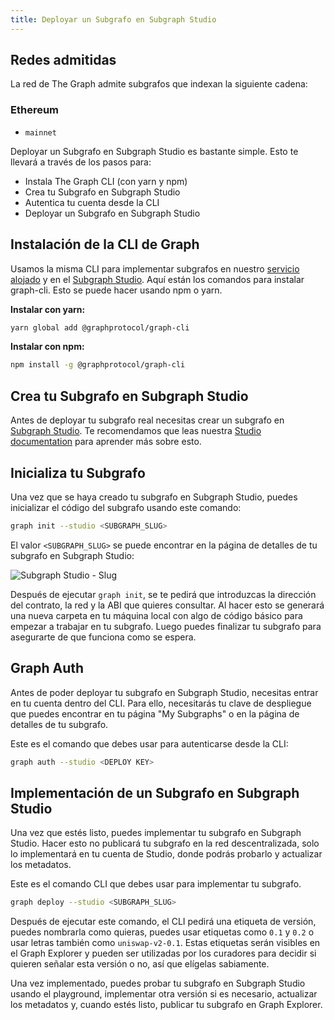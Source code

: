 ```yaml
---
title: Deployar un Subgrafo en Subgraph Studio
---
```


## Redes admitidas

La red de The Graph admite subgrafos que indexan la siguiente cadena:

### Ethereum

- `mainnet`

Deployar un Subgrafo en Subgraph Studio es bastante simple. Esto te llevará a través de los pasos para:

- Instala The Graph CLI (con yarn y npm)
- Crea tu Subgrafo en Subgraph Studio
- Autentica tu cuenta desde la CLI
- Deployar un Subgrafo en Subgraph Studio

## Instalación de la CLI de Graph

Usamos la misma CLI para implementar subgrafos en nuestro [servicio alojado](https://thegraph.com/hosted-service/) y en el [Subgraph Studio](https://thegraph.com/studio/). Aquí están los comandos para instalar graph-cli. Esto se puede hacer usando npm o yarn.

**Instalar con yarn:**

```bash
yarn global add @graphprotocol/graph-cli
```

**Instalar con npm:**

```bash
npm install -g @graphprotocol/graph-cli
```

## Crea tu Subgrafo en Subgraph Studio

Antes de deployar tu subgrafo real necesitas crear un subgrafo en [Subgraph Studio](https://thegraph.com/studio/). Te recomendamos que leas nuestra [Studio documentation](/deploying/subgraph-studio) para aprender más sobre esto.

## Inicializa tu Subgrafo

Una vez que se haya creado tu subgrafo en Subgraph Studio, puedes inicializar el código del subgrafo usando este comando:

```bash
graph init --studio <SUBGRAPH_SLUG>
```

El valor `<SUBGRAPH_SLUG>` se puede encontrar en la página de detalles de tu subgrafo en Subgraph Studio:

![Subgraph Studio - Slug](/img/doc-subgraph-slug.png)

Después de ejecutar `graph init`, se te pedirá que introduzcas la dirección del contrato, la red y la ABI que quieres consultar. Al hacer esto se generará una nueva carpeta en tu máquina local con algo de código básico para empezar a trabajar en tu subgrafo. Luego puedes finalizar tu subgrafo para asegurarte de que funciona como se espera.

## Graph Auth

Antes de poder deployar tu subgrafo en Subgraph Studio, necesitas entrar en tu cuenta dentro del CLI. Para ello, necesitarás tu clave de despliegue que puedes encontrar en tu página "My Subgraphs" o en la página de detalles de tu subgrafo.

Este es el comando que debes usar para autenticarse desde la CLI:

```bash
graph auth --studio <DEPLOY KEY>
```

## Implementación de un Subgrafo en Subgraph Studio

Una vez que estés listo, puedes implementar tu subgrafo en Subgraph Studio. Hacer esto no publicará tu subgrafo en la red descentralizada, solo lo implementará en tu cuenta de Studio, donde podrás probarlo y actualizar los metadatos.

Este es el comando CLI que debes usar para implementar tu subgrafo.

```bash
graph deploy --studio <SUBGRAPH_SLUG>
```

Después de ejecutar este comando, el CLI pedirá una etiqueta de versión, puedes nombrarla como quieras, puedes usar etiquetas como `0.1` y `0.2` o usar letras también como `uniswap-v2-0.1`. Estas etiquetas serán visibles en el Graph Explorer y pueden ser utilizadas por los curadores para decidir si quieren señalar esta versión o no, así que elígelas sabiamente.

Una vez implementado, puedes probar tu subgrafo en Subgraph Studio usando el playground, implementar otra versión si es necesario, actualizar los metadatos y, cuando estés listo, publicar tu subgrafo en Graph Explorer.
